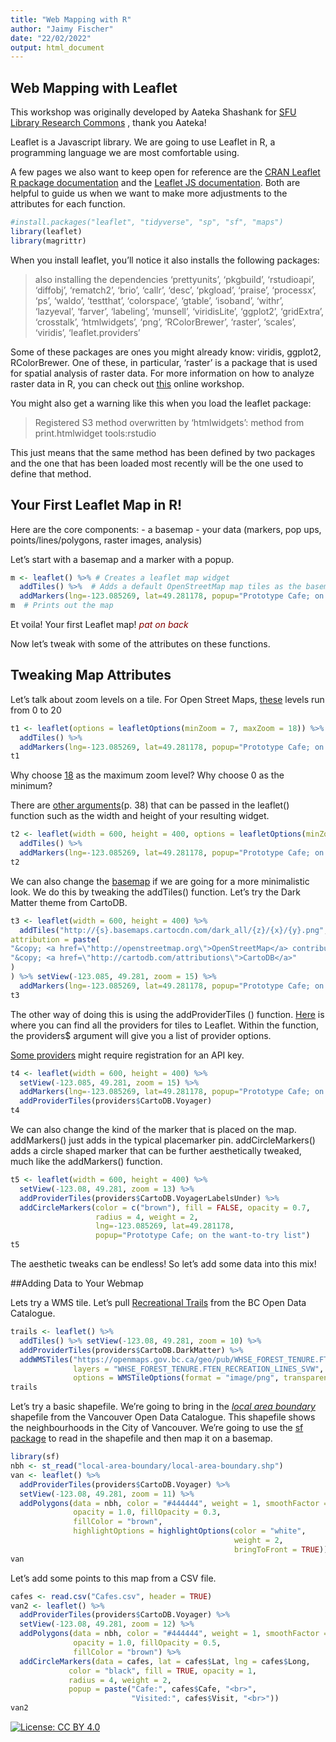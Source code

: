 ---
title: "Web Mapping with R"
author: "Jaimy Fischer"
date: "22/02/2022"
output: html_document
---

## Web Mapping with Leaflet

This workshop was originally developed by Aateka Shashank for [SFU Library Research Commons](https://www.lib.sfu.ca/about/branches-depts/rc) , thank you Aateka! 

Leaflet is a Javascript library. We are going to use Leaflet in R, a programming language we are most comfortable using.

A few pages we also want to keep open for reference are the [CRAN Leaflet R package documentation](https://cran.r-project.org/web/packages/leaflet/leaflet.pdf) and the [Leaflet JS documentation](https://leafletjs.com/reference-1.7.1.html). Both are helpful to guide us when we want to make more adjustments to the attributes for each function.

```{r setup}
#install.packages("leaflet", "tidyverse", "sp", "sf", "maps")
library(leaflet)
library(magrittr)
```

When you install leaflet, you'll notice it also installs the following packages:

> also installing the dependencies ‘prettyunits’, ‘pkgbuild’, ‘rstudioapi’, ‘diffobj’, ‘rematch2’, ‘brio’, ‘callr’, ‘desc’, ‘pkgload’, ‘praise’, ‘processx’, ‘ps’, ‘waldo’, ‘testthat’, ‘colorspace’, ‘gtable’, ‘isoband’, ‘withr’, ‘lazyeval’, ‘farver’, ‘labeling’, ‘munsell’, ‘viridisLite’, ‘ggplot2’, ‘gridExtra’, ‘crosstalk’, ‘htmlwidgets’, ‘png’, ‘RColorBrewer’, ‘raster’, ‘scales’, ‘viridis’, ‘leaflet.providers’

Some of these packages are ones you might already know: viridis, ggplot2, RColorBrewer. One of these, in particular, 'raster' is a package that is used for spatial analysis of raster data. For more information on how to analyze raster data in R, you can check out [this](https://datacarpentry.org/r-raster-vector-geospatial/) online workshop.

You might also get a warning like this when you load the leaflet package:

> Registered S3 method overwritten by 'htmlwidgets':
  method           from         
  print.htmlwidget tools:rstudio

This just means that the same method has been defined by two packages and the one that has been loaded most recently will be the one used to define that method.


## Your First Leaflet Map in R!

Here are the core components:
- a basemap
- your data (markers, pop ups, points/lines/polygons, raster images, analysis)

Let's start with a basemap and a marker with a popup.

```{r first map}
m <- leaflet() %>% # Creates a leaflet map widget
  addTiles() %>%  # Adds a default OpenStreetMap map tiles as the basemap
  addMarkers(lng=-123.085269, lat=49.281178, popup="Prototype Cafe; on the want-to-try list") # Adds the marker and the popup together
m  # Prints out the map
```

Et voila! Your first Leaflet map! <span style="color:maroon">*pat on back*</span>

Now let's tweak with some of the attributes on these functions.

## Tweaking Map Attributes

Let's talk about zoom levels on a tile. For Open Street Maps, [these](https://wiki.openstreetmap.org/wiki/Zoom_levels) levels run from 0 to 20

```{r tweak zoom levels}
t1 <- leaflet(options = leafletOptions(minZoom = 7, maxZoom = 18)) %>%
  addTiles() %>%
  addMarkers(lng=-123.085269, lat=49.281178, popup="Prototype Cafe; on the want-to-try list")
t1
```

Why choose [18](https://developer.tomtom.com/blog/decoded/understanding-map-tile-grids-and-zoom-levels) as the maximum zoom level?
Why choose 0 as the minimum?

There are [other arguments](https://cran.r-project.org/web/packages/leaflet/leaflet.pdf)(p. 38) that can be passed in the leaflet() function such as the width and height of your resulting widget.

```{r tweak widget size}
t2 <- leaflet(width = 600, height = 400, options = leafletOptions(minZoom = 7, maxZoom = 18)) %>%
  addTiles() %>%
  addMarkers(lng=-123.085269, lat=49.281178, popup="Prototype Cafe; on the want-to-try list")
t2
```

We can also change the [basemap](https://carto.com/help/building-maps/basemap-list/) if we are going for a more minimalistic look. We do this by tweaking the addTiles() function. Let's try the Dark Matter theme from CartoDB.

```{r tweak basemap}
t3 <- leaflet(width = 600, height = 400) %>% 
  addTiles("http://{s}.basemaps.cartocdn.com/dark_all/{z}/{x}/{y}.png",
attribution = paste(
"&copy; <a href=\"http://openstreetmap.org\">OpenStreetMap</a> contributors",
"&copy; <a href=\"http://cartodb.com/attributions\">CartoDB</a>"
)
) %>% setView(-123.085, 49.281, zoom = 15) %>%
  addMarkers(lng=-123.085269, lat=49.281178, popup="Prototype Cafe; on the want-to-try list")
t3
```

The other way of doing this is using the addProviderTiles () function. [Here](http://leaflet-extras.github.io/leaflet-providers/preview/index.html) is where you can find all the providers for tiles to Leaflet. Within the function, the providers$ argument will give you a list of provider options.

[Some providers](https://github.com/leaflet-extras/leaflet-providers) might require registration for an API key.

```{r tweak basemap version2}
t4 <- leaflet(width = 600, height = 400) %>% 
  setView(-123.085, 49.281, zoom = 15) %>%
  addMarkers(lng=-123.085269, lat=49.281178, popup="Prototype Cafe; on the want-to-try list") %>%
  addProviderTiles(providers$CartoDB.Voyager)
t4
```

We can also change the kind of the marker that is placed on the map. addMarkers() just adds in the typical placemarker pin. addCircleMarkers() adds a circle shaped marker that can be further aesthetically tweaked, much like the addMarkers() function.

```{r tweak marker}
t5 <- leaflet(width = 600, height = 400) %>%
  setView(-123.08, 49.281, zoom = 13) %>%
  addProviderTiles(providers$CartoDB.VoyagerLabelsUnder) %>%
  addCircleMarkers(color = c("brown"), fill = FALSE, opacity = 0.7, 
                   radius = 4, weight = 2,
                   lng=-123.085269, lat=49.281178,
                   popup="Prototype Cafe; on the want-to-try list")
t5
```

The aesthetic tweaks can be endless! So let's add some data into this mix!

##Adding Data to Your Webmap

Lets try a WMS tile. Let's pull [Recreational Trails](https://catalogue.data.gov.bc.ca/dataset/recreation-line) from the BC Open Data Catalogue.

```{r WMS tile}
trails <- leaflet() %>% 
  addTiles() %>% setView(-123.08, 49.281, zoom = 10) %>%
  addProviderTiles(providers$CartoDB.DarkMatter) %>%
  addWMSTiles("https://openmaps.gov.bc.ca/geo/pub/WHSE_FOREST_TENURE.FTEN_RECREATION_LINES_SVW/ows?SERVICE=WMS&",
              layers = "WHSE_FOREST_TENURE.FTEN_RECREATION_LINES_SVW",
              options = WMSTileOptions(format = "image/png", transparent = TRUE))
trails
```

Let's try a basic shapefile. We're going to bring in the [*local area boundary*](https://opendata.vancouver.ca/explore/dataset/local-area-boundary/information/) shapefile from the Vancouver Open Data Catalogue. This shapefile shows the neighbourhoods in the City of Vancouver. We're going to use the [sf package](https://datacarpentry.org/r-raster-vector-geospatial/06-vector-open-shapefile-in-r/index.html) to read in the shapefile and then map it on a basemap. 

```{r shapefile}
library(sf)
nbh <- st_read("local-area-boundary/local-area-boundary.shp")
van <- leaflet() %>%
  addProviderTiles(providers$CartoDB.Voyager) %>%
  setView(-123.08, 49.281, zoom = 11) %>%
  addPolygons(data = nbh, color = "#444444", weight = 1, smoothFactor = 0.5,
              opacity = 1.0, fillOpacity = 0.3,
              fillColor = "brown",
              highlightOptions = highlightOptions(color = "white",
                                                  weight = 2,
                                                  bringToFront = TRUE))
van
```

Let's add some points to this map from a CSV file.

```{r csv}
cafes <- read.csv("Cafes.csv", header = TRUE)
van2 <- leaflet() %>%
  addProviderTiles(providers$CartoDB.Voyager) %>%
  setView(-123.08, 49.281, zoom = 12) %>%
  addPolygons(data = nbh, color = "#444444", weight = 1, smoothFactor = 0.5,
              opacity = 1.0, fillOpacity = 0.5,
              fillColor = "brown") %>%
  addCircleMarkers(data = cafes, lat = cafes$Lat, lng = cafes$Long,
             color = "black", fill = TRUE, opacity = 1,
             radius = 4, weight = 2,
             popup = paste("Cafe:", cafes$Cafe, "<br>",
                           "Visited:", cafes$Visit, "<br>"))
van2
```

[![License: CC BY 4.0](https://licensebuttons.net/l/by/4.0/80x15.png)](https://creativecommons.org/licenses/by/4.0/)

